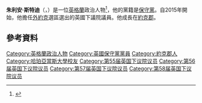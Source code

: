 '''朱利安·斯特迪'''（{{lang-en|Julian Sturdy}}，{{bd|1971年|6月3日}}）是一位[[英格蘭|英格蘭]]政治人物<ref name="Gazette">{{London Gazette |issue=59418 |date=13 May 2010 |startpage=8746}}</ref>，他的黨籍是[[保守黨_(英國)|保守黨]]。自2015年開始，他擔任[[外約克_(英國國會選區)|外約克]]選區選出的英國下議院議員。他成長在[[約克郡|約克郡]]。

==參考資料==
{{Reflist}}

{{DEFAULTSORT:Sturdy, Julian}}
[[Category:英格蘭政治人物|Category:英格蘭政治人物]]
[[Category:英國保守黨黨員|Category:英國保守黨黨員]]
[[Category:約克郡人|Category:約克郡人]]
[[Category:哈珀亞當斯大學校友|Category:哈珀亞當斯大學校友]]
[[Category:第55届英国下议院议员|Category:第55届英国下议院议员]]
[[Category:第56届英国下议院议员|Category:第56届英国下议院议员]]
[[Category:第57届英国下议院议员|Category:第57届英国下议院议员]]
[[Category:第58届英国下议院议员|Category:第58届英国下议院议员]]